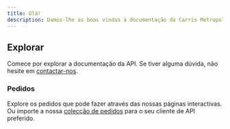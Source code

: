 ```yaml
---
title: Olá!
description: Damos-lhe as boas vindas à documentação da Carris Metropolitana :)
---
```


## Explorar

Comece por explorar a documentação da API. Se tiver alguma dúvida, não hesite em [contactar-nos](/intro/contact-us).

### Pedidos

Explore os pedidos que pode fazer através das nossas páginas interactivas. Ou importe a nossa [colecção de pedidos](/intro/requests) para o seu cliente de API preferido.